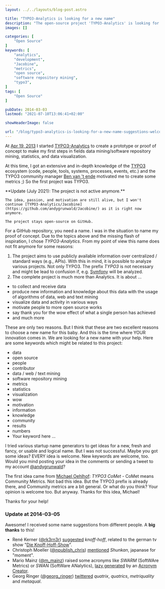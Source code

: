 ```yaml
---
layout: ../../layouts/blog-post.astro

title: "TYPO3-Analytics is looking for a new name"
description: "The open-source project 'TYPO3-Analytics' is looking for a new name. The community has been asked for suggestions. Here are the results."
images: []

categories: [
    "Open Source"
]
keywords: [
    "analytics",
    "development",
    "Jacobine",
    "metrics",
    "open source",
    "software repository mining",
    "typo3",
]
tags: [
    "Open Source"
]

pubDate: 2014-03-03
lastmod: "2021-07-10T13:06:41+02:00"

showHeaderImage: false

url: "/blog/typo3-analytics-is-looking-for-a-new-name-suggestions-welcome/"
---
```


At [Apr 19, 2013](https://github.com/andygrunwald/Jacobine/commit/b44dd91e359ad55478919cc94278d26fffbdde03 "Initial commit of the Jacobine project at GitHub") I started [TYPO3-Analytics](https://github.com/andygrunwald/Jacobine "Jacobine at GitHub") to create a prototype or proof of concept to make my first steps in fields data mining/software repository mining, statistics, and data visualization.

At this time, I got an extensive and in-depth knowledge of the [TYPO3](https://typo3.org/ "TYPO3 Content Management System") ecosystem (code, people, tools, systems, processes, events, etc.) and the TYPO3 community manager [Ben van 't ende](https://ben.vanten.de/ "Website of Ben vant Ende") motivated me to create some metrics ;)
So the first project was TYPO3.

<UpdateBox>
    **Update (July 2021): The project is not active anymore.**
    
    The idea, passion, and motivation are still alive, but I won't continue [TYPO3-Analytics/Jacobine](https://github.com/andygrunwald/Jacobine/) as it is right now anymore.
    
    The project stays open-source on GitHub.
</UpdateBox>

For a GitHub repository, you need a name.
I was in the situation to name my proof of concept.
Due to the topics above and the missing flash of inspiration, I chose *TYPO3-Analytics*.
From my point of view this name does not fit anymore for some reasons:

1. The project aims to use publicly available information over centralized / standard ways (e.g., APIs). With this in mind, it is possible to analyze various projects. Not only TYPO3. The prefix *TYPO3* is not necessary and might be lead to confusion if, e.g. [Symfony](https://github.com/symfony/symfony "Symfony PHP Framework at GitHub") will be analyzed.
2. The complete project is much more than Analytics. It is about ...
* to collect and receive data
* produce new information and knowledge about this data with the usage of algorithms of data, web and text mining
* visualize data and activity in various ways
* motivate people to more open source works
* say thank you for the wow effect of what a single person has achieved
* and much more

These are only two reasons.
But I think that these are two excellent reasons to choose a new name for this baby.
And this is the time where YOUR innovation comes in.
We are looking for a new name with your help.
Here are some keywords which might be related to this project:

* data
* open source
* people
* contributor
* data / web / text mining
* software repository mining
* metrics
* statistics
* visualization
* wow
* motivation
* information
* knowledge
* community
* results
* numbers
* Your keyword here ...

I tried various startup name generators to get ideas for a new, fresh and fancy, or usable and logical name.
But I was not successful.
Maybe you got some ideas?
EVERY idea is welcome.
New keywords are welcome, too.
Would you mind posting your idea in the comments or sending a tweet to my account [@andygrunwald](https://twitter.com/andygrunwald "Andy Grunwald at twitter")?

The first idea came from [Michael Oehlhof](https://twitter.com/michadu_typo3 "Michael Oehlhof at twitter"): *TYPO3 CoMet* - CoMet means Community Metrics.
Not bad this idea.
But the TYPO3 prefix is already there, and Community metrics are a bit general.
Or what do you think? Your opinion is welcome too.
But anyway.
Thanks for this idea, Michael!

Thanks for your help!

### Update at 2014-03-05

Awesome! I received some name suggestions from different people.
A **big thanks** to this!

* René Kerner ([@rk3rn3r](https://twitter.com/rk3rn3r "René Kerner at twitter")) [suggested](https://twitter.com/rk3rn3r/status/440604026368180224) *knoff-hoff*, related to the german tv show "[Die Knoff-Hoff-Show](https://de.wikipedia.org/wiki/Die_Knoff-Hoff-Show)".
* Christoph Moeller ([@npublish_chris](https://twitter.com/npublish_chris "Christoph Moeller at twitter")) [mentioned](https://twitter.com/npublish_chris/status/440969565472698368) *Shunkan*, japanase for "moment".
* Mario Mainz ([@m_mainz](https://twitter.com/m_mainz "Mario Mainz at twitter")) raised some acronyms like *SWARM* (SoftWAre Metrics) or *SWAN* (SoftWare ANalytics), [lazy generated](https://twitter.com/m_mainz/status/440972275597066241) by an [Acronym Creator](https://acronymcreator.net/).
* Georg Ringer ([@georg_ringer](https://twitter.com/georg_ringer "Georg Ringer at twitter")) [twittered](https://twitter.com/georg_ringer/status/441263913896644608) *quatrix*, *quatrics*, *metriquality* and *metaqual*.